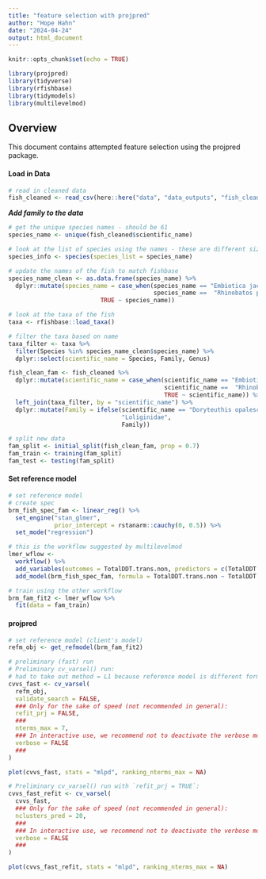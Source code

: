 ```yaml
---
title: "feature selection with projpred"
author: "Hope Hahn"
date: "2024-04-24"
output: html_document
---
```


```r
knitr::opts_chunk$set(echo = TRUE)

library(projpred)
library(tidyverse)
library(rfishbase)
library(tidymodels)
library(multilevelmod)
```

## Overview

This document contains attempted feature selection using the projpred package.

#### Load in Data
```r
# read in cleaned data
fish_cleaned <- read_csv(here::here("data", "data_outputs", "fish_clean.csv"))
```

***Add family to the data***

```r
# get the unique species names - should be 61
species_name <- unique(fish_cleaned$scientific_name)

# look at the list of species using the names - these are different sizes
species_info <- species(species_list = species_name)

# update the names of the fish to match fishbase
species_name_clean <- as.data.frame(species_name) %>% 
  dplyr::mutate(species_name = case_when(species_name == "Embiotica jacksoni" ~ "Embiotoca jacksoni",
                                         species_name ==  "Rhinobatos productus" ~ "Pseudobatos productus",
                          TRUE ~ species_name))

# look at the taxa of the fish 
taxa <- rfishbase::load_taxa()

# filter the taxa based on name 
taxa_filter <- taxa %>% 
  filter(Species %in% species_name_clean$species_name) %>% 
  dplyr::select(scientific_name = Species, Family, Genus)

fish_clean_fam <- fish_cleaned %>% 
  dplyr::mutate(scientific_name = case_when(scientific_name == "Embiotica jacksoni" ~ "Embiotoca jacksoni",
                                            scientific_name ==  "Rhinobatos productus" ~ "Pseudobatos productus",
                                            TRUE ~ scientific_name)) %>%
  left_join(taxa_filter, by = "scientific_name") %>% 
  dplyr::mutate(Family = ifelse(scientific_name == "Doryteuthis opalescens",
                                "Loliginidae",
                                Family))

# split new data
fam_split <- initial_split(fish_clean_fam, prop = 0.7)
fam_train <- training(fam_split)
fam_test <- testing(fam_split)
```

#### Set reference model 
```r
# set reference model
# create spec
brm_fish_spec_fam <- linear_reg() %>% 
  set_engine("stan_glmer", 
             prior_intercept = rstanarm::cauchy(0, 0.5)) %>%
  set_mode("regression")

# this is the workflow suggested by multilevelmod 
lmer_wflow <- 
  workflow() %>% 
  add_variables(outcomes = TotalDDT.trans.non, predictors = c(TotalDDT.sed.trans, trophic_category, TotalDDT.sed.trans, feeding_position, Year, Family)) %>% 
  add_model(brm_fish_spec_fam, formula = TotalDDT.trans.non ~ TotalDDT.sed.trans * trophic_category + TotalDDT.sed.trans * feeding_position + Year + (1|Family))

# train using the other workflow
brm_fam_fit2 <- lmer_wflow %>% 
  fit(data = fam_train) 
```

#### projpred

```r
# set reference model (client's model)
refm_obj <- get_refmodel(brm_fam_fit2)

# preliminary (fast) run
# Preliminary cv_varsel() run:
# had to take out method = L1 because reference model is different format
cvvs_fast <- cv_varsel(
  refm_obj,
  validate_search = FALSE,
  ### Only for the sake of speed (not recommended in general):
  refit_prj = FALSE,
  ###
  nterms_max = 7,
  ### In interactive use, we recommend not to deactivate the verbose mode:
  verbose = FALSE
  ### 
)

plot(cvvs_fast, stats = "mlpd", ranking_nterms_max = NA)
```

```r
# Preliminary cv_varsel() run with `refit_prj = TRUE`:
cvvs_fast_refit <- cv_varsel(
  cvvs_fast,
  ### Only for the sake of speed (not recommended in general):
  nclusters_pred = 20,
  ###
  ### In interactive use, we recommend not to deactivate the verbose mode:
  verbose = FALSE
  ### 
)

plot(cvvs_fast_refit, stats = "mlpd", ranking_nterms_max = NA)
```

